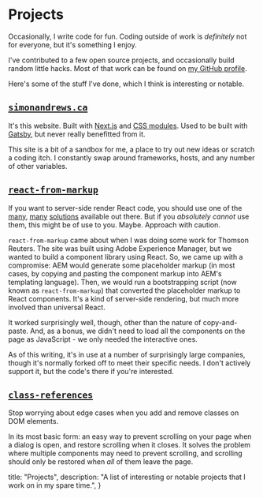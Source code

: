 
# Projects

Occasionally, I write code for fun. Coding outside of work is _definitely_ not for everyone, but it's something I enjoy.

I've contributed to a few open source projects, and occasionally build random little hacks. Most of that work can be found on [my GitHub profile](https://www.github.com/simon360).

Here's some of the stuff I've done, which I think is interesting or notable.

<VerticalSpacing size="xl" />

## [`simonandrews.ca`](https://github.com/simon360/simonandrews.ca)

It's this website. Built with [Next.js](https://nextjs.org) and [CSS modules](https://github.com/css-modules/css-modules). Used to be built with [Gatsby](https://www.gatsbyjs.com), but never really benefitted from it.

This site is a bit of a sandbox for me, a place to try out new ideas or scratch a coding itch. I constantly swap around frameworks, hosts, and any number of other variables.

<VerticalSpacing size="xl" />

## [`react-from-markup`](https://github.com/simon360/react-from-markup)

If you want to server-side render React code, you should use one of the [many](https://nextjs.org), [many](https://www.gatsbyjs.com) [solutions](https://remix.run) available out there. But if you _absolutely cannot_ use them, this might be of use to you. Maybe. Approach with caution.

`react-from-markup` came about when I was doing some work for Thomson Reuters. The site was built using Adobe Experience Manager, but we wanted to build a component library using React. So, we came up with a compromise: AEM would generate some placeholder markup (in most cases, by copying and pasting the component markup into AEM's templating language). Then, we would run a bootstrapping script (now known as `react-from-markup`) that converted the placeholder markup to React components. It's a kind of server-side rendering, but much more involved than universal React.

It worked surprisingly well, though, other than the nature of copy-and-paste. And, as a bonus, we didn't need to load all the components on the page as JavaScript - we only needed the interactive ones.

As of this writing, it's in use at a number of surprisingly large companies, though it's normally forked off to meet their specific needs. I don't actively support it, but the code's there if you're interested.

<VerticalSpacing size="xl" />

## [`class-references`](https://github.com/simon360/class-references)

Stop worrying about edge cases when you add and remove classes on DOM elements.

In its most basic form: an easy way to prevent scrolling on your page when a dialog is open, and restore scrolling when it closes. It solves the problem where multiple components may need to prevent scrolling, and scrolling should only be restored when _all_ of them leave the page.

  title: "Projects",
  description:
    "A list of interesting or notable projects that I work on in my spare time.",
}

